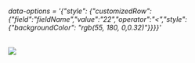 


<Meta title="Grid/Row Level Configurations/Customised Row Styling" component={grid} />

 ###### data-options = '{"style": {"customizedRow": {"field":"fieldName","value":"22","operator":"<","style": {"backgroundColor": "rgb(55, 180, 0,0.32)"}}}}'
<img src={imgUrl} className="grid-img"/>


